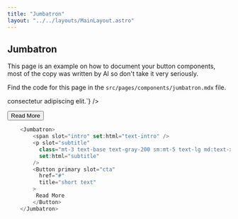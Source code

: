 ```yaml
---
title: "Jumbatron"
layout: "../../layouts/MainLayout.astro"
---
```


## Jumbatron

This page is an example on how to document your button components, most of the copy was written by AI so don't take it very seriously.

Find the code for this page in the `src/pages/components/jumbatron.mdx` file.
<div class="component-preview">
    <Jumbatron class="w-full">
        <span slot="intro" set:html={`Lorem ipsum dolor sit amet, <span class=\"text-lightBlue-500\">consectetur</span> adipiscing elit.`} />
        <p slot="subtitle"
          class="mt-3 text-base text-gray-200 sm:mt-5 text-lg md:text-xl lg:mx-0 md:mt-5"
          set:html="Nunc posuere massa eget turpis laoreet ultrices eget vel massa."
        />
        <Button primary slot="cta"
          href="#"
          title="short text"
        >
         Read More
        </Button>
    </Jumbatron>
</div>

```js
    <Jumbatron>
        <span slot="intro" set:html="text-intro" />
        <p slot="subtitle"
          class="mt-3 text-base text-gray-200 sm:mt-5 text-lg md:text-xl lg:mx-0 md:mt-5"
          set:html="subtitle"
        />
        <Button primary slot="cta"
          href="#"
          title="short text"
        >
         Read More
        </Button>
    </Jumbatron>
```
